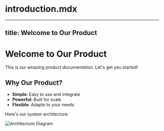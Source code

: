 # introduction.mdx
---
title: Welcome to Our Product
---

# Welcome to Our Product

This is our amazing product documentation. Let's get you started!

## Why Our Product?

- **Simple**: Easy to use and integrate
- **Powerful**: Built for scale
- **Flexible**: Adapts to your needs

Here's our system architecture:

![Architecture Diagram](./assets/architecture.svg)
